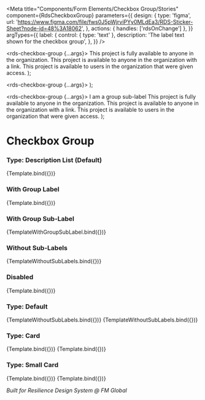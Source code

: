 
<Meta
  title="Components/Form Elements/Checkbox Group/Stories"
  component={RdsCheckboxGroup}
  parameters={{
    design: {
      type: 'figma',
      url: 'https://www.figma.com/file/fws0J5pWjrviPYy0MLdEa3/RDS-Sticker-Sheet?node-id=48%3A18062',
    },
    actions: { handles: ['rdsOnChange'] },
  }}
  argTypes={{
    label: {
      control: { type: 'text' },
      description: 'The label text shown for the checkbox group',
    },
  }}
/>

  <rds-checkbox-group {...args}>
    <rds-checkbox value="public-access" for="public-access" label="Public access">
      <rds-sub-label slot="sub-label">This project is fully available to anyone in the organization.</rds-sub-label>
    </rds-checkbox>
    <rds-checkbox value="link-access" for="link-access" label="Link access">
      <rds-sub-label slot="sub-label">This project is available to anyone in the organization with a link.</rds-sub-label>
    </rds-checkbox>
    <rds-checkbox value="private-access" for="private-access" label="Private access">
      <rds-sub-label slot="sub-label">This project is available to users in the organization that were given access.</rds-sub-label>
    </rds-checkbox>
  </rds-checkbox-group>
);

  <rds-checkbox-group {...args}>
    <rds-checkbox value="public-access" for="public-access" checked label="Public access" />
    <rds-checkbox value="link-access" for="link-access" label="Link access" />
    <rds-checkbox value="private-access" for="private-access" label="Private access" />
  </rds-checkbox-group>
);

  <rds-checkbox-group {...args}>
    <rds-sub-label slot="group-sub-label">I am a group sub-label</rds-sub-label>
    <rds-checkbox value="public-access" for="public-access" label="Public access">
      <rds-sub-label slot="sub-label">This project is fully available to anyone in the organization.</rds-sub-label>
    </rds-checkbox>
    <rds-checkbox value="link-access" for="link-access" label="Link access">
      <rds-sub-label slot="sub-label">This project is available to anyone in the organization with a link.</rds-sub-label>
    </rds-checkbox>
    <rds-checkbox value="private-access" for="private-access" label="Private access">
      <rds-sub-label slot="sub-label">This project is available to users in the organization that were given access.</rds-sub-label>
    </rds-checkbox>
  </rds-checkbox-group>
);

# Checkbox Group

### Type: Description List (Default)

<Canvas>
  <Story
    name="Type: Description List (Default)"
    args={{
      name: 'access-type-1',
    }}
  >
    {Template.bind({})}
  </Story>
</Canvas>

### With Group Label

<Canvas>
  <Story
    name="With Group Label"
    args={{
      label: 'Access Type',
      name: 'access-type-2',
    }}
  >
    {Template.bind({})}
  </Story>
</Canvas>

### With Group Sub-Label

<Canvas>
  <Story
    name="With Group Sub-Label"
    args={{
      label: 'Access Type',
      name: 'access-type-2',
    }}
  >
    {TemplateWithGroupSubLabel.bind({})}
  </Story>
</Canvas>

### Without Sub-Labels

<Canvas>
  <Story
    name="Without Sub-Labels"
    args={{
      name: 'access-type-3',
    }}
  >
    {TemplateWithoutSubLabels.bind({})}
  </Story>
</Canvas>

### Disabled

<Canvas>
  <Story
    name="Disabled"
    args={{
      name: 'access-type-4',
      disabled: true,
    }}
  >
    {Template.bind({})}
  </Story>
</Canvas>

### Type: Default

<Canvas>
  <Story
    name="Type: Default (Horizontal)"
    args={{
      label: 'Access Type',
      name: 'access-type-5',
      type: 'default',
      direction: 'horizontal',
    }}
  >
    {TemplateWithoutSubLabels.bind({})}
  </Story>
</Canvas>

<Canvas>
  <Story
    name="Type: Default (Vertical)"
    args={{
      label: 'Access Type',
      name: 'access-type-6',
      type: 'default',
      direction: 'vertical',
    }}
  >
    {TemplateWithoutSubLabels.bind({})}
  </Story>
</Canvas>

### Type: Card

<Canvas>
  <Story
    name="Type: Card (Horizontal)"
    args={{
      label: 'Access Type',
      name: 'access-type-7',
      type: 'card',
      direction: 'horizontal',
    }}
  >
    {Template.bind({})}
  </Story>
</Canvas>

<Canvas>
  <Story
    name="Type: Card (Vertical)"
    args={{
      label: 'Access Type',
      name: 'access-type-8',
      type: 'card',
      direction: 'vertical',
    }}
  >
    {Template.bind({})}
  </Story>
</Canvas>

### Type: Small Card

<Canvas>
  <Story
    name="Type: Small Card (Horizontal)"
    args={{
      label: 'Access Type',
      name: 'access-type-9',
      type: 'small-card',
      direction: 'horizontal',
    }}
  >
    {Template.bind({})}
  </Story>
</Canvas>

<Canvas>
  <Story
    name="Type: Small Card (Vertical)"
    args={{
      label: 'Access Type',
      name: 'access-type-10',
      type: 'small-card',
      direction: 'vertical',
    }}
  >
    {Template.bind({})}
  </Story>
</Canvas>

_Built for Resilience Design System @ FM Global_
